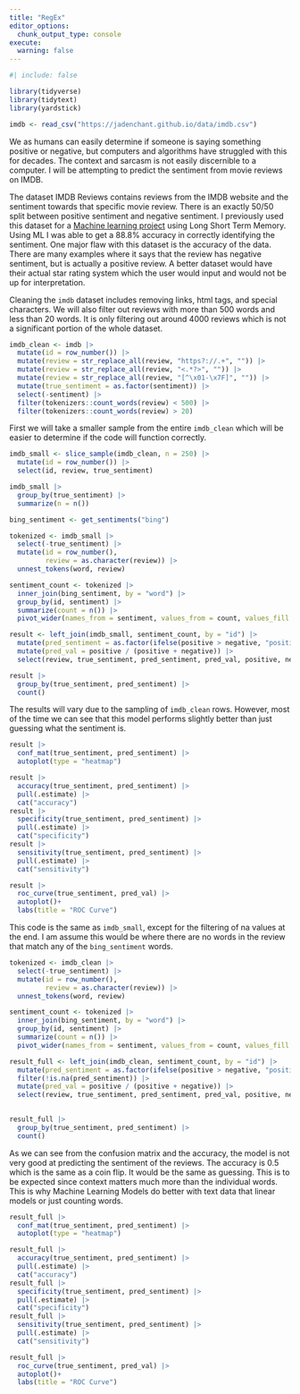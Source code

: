 ```yaml
---
title: "RegEx"
editor_options: 
  chunk_output_type: console
execute:
  warning: false
---
```


```r
#| include: false

library(tidyverse)
library(tidytext)
library(yardstick)

imdb <- read_csv("https://jadenchant.github.io/data/imdb.csv")
```

We as humans can easily determine if someone is saying something positive or negative, but computers and algorithms have struggled with this for decades. The context and sarcasm is not easily discernible to a computer. I will be attempting to predict the sentiment from movie reviews on IMDB. 

The dataset IMDB Reviews contains reviews from the IMDB website and the sentiment towards that specific movie review. There is an exactly 50/50 split between positive sentiment and negative sentiment. I previously used this dataset for a [Machine learning project](https://jadenchant.github.io/pages/projects/lstm/) using Long Short Term Memory. Using ML I was able to get a 88.8% accuracy in correctly identifying the sentiment. One major flaw with this dataset is the accuracy of the data. There are many examples where it says that the review has negative sentiment, but is actually a positive review. A better dataset would have their actual star rating system which the user would input and would not be up for interpretation. 

Cleaning the `imdb` dataset includes removing links, html tags, and special characters. We will also filter out reviews with more than 500 words and less than 20 words. It is only filtering out around 4000 reviews which is not a significant portion of the whole dataset.

```r
imdb_clean <- imdb |>
  mutate(id = row_number()) |>
  mutate(review = str_replace_all(review, "https?://.+", "")) |>
  mutate(review = str_replace_all(review, "<.*?>", "")) |>
  mutate(review = str_replace_all(review, "[^\x01-\x7F]", "")) |>
  mutate(true_sentiment = as.factor(sentiment)) |>
  select(-sentiment) |>
  filter(tokenizers::count_words(review) < 500) |>
  filter(tokenizers::count_words(review) > 20)
```

First we will take a smaller sample from the entire `imdb_clean` which will be easier to determine if the code will function correctly.

```r
imdb_small <- slice_sample(imdb_clean, n = 250) |>
  mutate(id = row_number()) |>
  select(id, review, true_sentiment)

imdb_small |>
  group_by(true_sentiment) |>
  summarize(n = n())
```




```r
bing_sentiment <- get_sentiments("bing")

tokenized <- imdb_small |>
  select(-true_sentiment) |>
  mutate(id = row_number(), 
         review = as.character(review)) |>
  unnest_tokens(word, review)

sentiment_count <- tokenized |>
  inner_join(bing_sentiment, by = "word") |>
  group_by(id, sentiment) |>
  summarize(count = n()) |>
  pivot_wider(names_from = sentiment, values_from = count, values_fill = 0)

result <- left_join(imdb_small, sentiment_count, by = "id") |>
  mutate(pred_sentiment = as.factor(ifelse(positive > negative, "positive", "negative"))) |>
  mutate(pred_val = positive / (positive + negative)) |>
  select(review, true_sentiment, pred_sentiment, pred_val, positive, negative)

result |>
  group_by(true_sentiment, pred_sentiment) |>
  count()
```

The results will vary due to the sampling of `imdb_clean` rows. However, most of the time we can see that this model performs slightly better than just guessing what the sentiment is. 

```r
result |>
  conf_mat(true_sentiment, pred_sentiment) |>
  autoplot(type = "heatmap")

result |>
  accuracy(true_sentiment, pred_sentiment) |>
  pull(.estimate) |>
  cat("accuracy")
result |>
  specificity(true_sentiment, pred_sentiment) |>
  pull(.estimate) |>
  cat("specificity")
result |>
  sensitivity(true_sentiment, pred_sentiment) |>
  pull(.estimate) |>
  cat("sensitivity")

result |>
  roc_curve(true_sentiment, pred_val) |>
  autoplot()+
  labs(title = "ROC Curve")
```

This code is the same as `imdb_small`, except for the filtering of na values at the end. I am assume this would be where there are no words in the review that match any of the `bing_sentiment` words. 

```r
tokenized <- imdb_clean |>
  select(-true_sentiment) |>
  mutate(id = row_number(), 
         review = as.character(review)) |>
  unnest_tokens(word, review)

sentiment_count <- tokenized |>
  inner_join(bing_sentiment, by = "word") |>
  group_by(id, sentiment) |>
  summarize(count = n()) |>
  pivot_wider(names_from = sentiment, values_from = count, values_fill = 0)

result_full <- left_join(imdb_clean, sentiment_count, by = "id") |>
  mutate(pred_sentiment = as.factor(ifelse(positive > negative, "positive", "negative"))) |>
  filter(!is.na(pred_sentiment)) |>
  mutate(pred_val = positive / (positive + negative)) |>
  select(review, true_sentiment, pred_sentiment, pred_val, positive, negative)
  

result_full |>
  group_by(true_sentiment, pred_sentiment) |>
  count()
```

As we can see from the confusion matrix and the accuracy, the model is not very good at predicting the sentiment of the reviews. The accuracy is 0.5 which is the same as a coin flip. It would be the same as guessing. This is to be expected since context matters much more than the individual words. This is why Machine Learning Models do better with text data that linear models or just counting words. 

```r
result_full |>
  conf_mat(true_sentiment, pred_sentiment) |>
  autoplot(type = "heatmap")

result_full |>
  accuracy(true_sentiment, pred_sentiment) |>
  pull(.estimate) |>
  cat("accuracy")
result_full |>
  specificity(true_sentiment, pred_sentiment) |>
  pull(.estimate) |>
  cat("specificity")
result_full |>
  sensitivity(true_sentiment, pred_sentiment) |>
  pull(.estimate) |>
  cat("sensitivity")

result_full |>
  roc_curve(true_sentiment, pred_val) |>
  autoplot()+
  labs(title = "ROC Curve")
```


